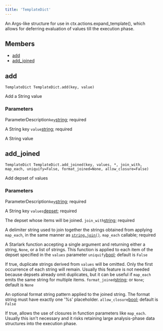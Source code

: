 ```yaml
---
title: 'TemplateDict'
---
```




An Args-like structure for use in ctx.actions.expand\_template(), which allows for deferring evaluation of values till the execution phase.

## Members

- [add](#add)
- [add\_joined](#add-joined)

## add

```
TemplateDict TemplateDict.add(key, value)
```

 Add a String value


### Parameters

ParameterDescription`key`[string](../core/string.html);
 required

 A String key
 `value`[string](../core/string.html);
 required

 A String value


## add\_joined

```
TemplateDict TemplateDict.add_joined(key, values, *, join_with, map_each, uniquify=False, format_joined=None, allow_closure=False)
```

 Add depset of values


### Parameters

ParameterDescription`key`[string](../core/string.html);
 required

 A String key
 `values`[depset](../builtins/depset.html);
 required

 The depset whose items will be joined.
 `join_with`[string](../core/string.html);
 required

 A delimiter string used to join together the strings obtained from applying `map_each`, in the same manner as [`string.join()`](../core/string.html#join).
 `map_each`
 callable;
 required

 A Starlark function accepting a single argument and returning either a string, `None`, or a list of strings. This function is applied to each item of the depset specified in the `values` parameter
 `uniquify`[bool](../core/bool.html);
 default is `False`

 If true, duplicate strings derived from `values` will be omitted. Only the first occurrence of each string will remain. Usually this feature is not needed because depsets already omit duplicates, but it can be useful if `map_each` emits the same string for multiple items.
 `format_joined`[string](../core/string.html); or `None`;
 default is `None`

 An optional format string pattern applied to the joined string. The format string must have exactly one '%s' placeholder.
 `allow_closure`[bool](../core/bool.html);
 default is `False`

 If true, allows the use of closures in function parameters like `map_each`. Usually this isn't necessary and it risks retaining large analysis-phase data structures into the execution phase.
